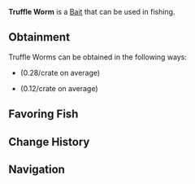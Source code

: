 {{BaitInfobox
|image          = Bait Truffle Worm.png
|rarity         = Legendary
|crates         = Coral Geode/0.28, Volcanic Geode/0.12
|angler_quests  = <!--TBD-->
|pref_luck      = 300
|univ_luck      = 
|resilience     = 
|lure           = -10
|ability        = 
}}
'''Truffle Worm''' is a {{Rarity|Legendary}} [[Bait]] that can be used in fishing.

== Obtainment ==
Truffle Worms can be obtained in the following ways:
* {{Item|Coral Geode}} (0.28/crate on average)
* {{Item|Volcanic Geode}} (0.12/crate on average)
<!--* [[Angler]] Quests, starting from the ?th completion-->

== Favoring Fish ==
{{Fish by Category Table|Truffle Worm-Loving Fish|event=1|show_location=1|hide_bait=1|resultsheader='''%PAGES%''' [[Fish]] prefer Truffle Worms:|noresultsheader=No fish prefer Truffle Worms.}}

== Change History ==
{{Change History|1.0}}

== Navigation ==
{{Bait Navbox}}